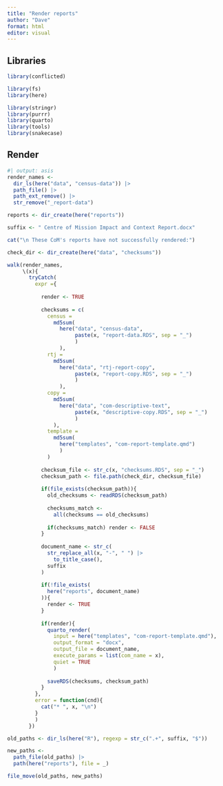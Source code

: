 ```yaml
---
title: "Render reports"
author: "Dave"
format: html
editor: visual
---
```


## Libraries

```r
library(conflicted)

library(fs)
library(here)

library(stringr)
library(purrr)
library(quarto)
library(tools)
library(snakecase)
```

## Render

```r
#| output: asis
render_names <-
  dir_ls(here("data", "census-data")) |> 
  path_file() |> 
  path_ext_remove() |> 
  str_remove("_report-data")

reports <- dir_create(here("reports"))

suffix <- " Centre of Mission Impact and Context Report.docx"

cat("\n These CoM's reports have not successfully rendered:")

check_dir <- dir_create(here("data", "checksums"))

walk(render_names,
     \(x){
       tryCatch(
         expr ={
           
           render <- TRUE
           
           checksums = c(
             census =
               md5sum(
                 here("data", "census-data",
                      paste(x, "report-data.RDS", sep = "_")
                      )
                 ),
             rtj = 
               md5sum(
                 here("data", "rtj-report-copy",
                      paste(x, "report-copy.RDS", sep = "_")
                      )
                 ),
             copy = 
               md5sum(
                 here("data", "com-descriptive-text",
                      paste(x, "descriptive-copy.RDS", sep = "_")
                      )
               ),
             template = 
               md5sum(
                 here("templates", "com-report-template.qmd")
                 )
             )
           
           checksum_file <- str_c(x, "checksums.RDS", sep = "_")
           checksum_path <- file.path(check_dir, checksum_file)
           
           if(file_exists(checksum_path)){
             old_checksums <- readRDS(checksum_path)
             
             checksums_match <-
               all(checksums == old_checksums)
             
             if(checksums_match) render <- FALSE
           }
           
           document_name <- str_c(
             str_replace_all(x, "-", " ") |> 
               to_title_case(),
             suffix
           )
           
           if(!file_exists(
             here("reports", document_name)
           )){
             render <- TRUE
           }
           
           if(render){
             quarto_render(
               input = here("templates", "com-report-template.qmd"),
               output_format = "docx",
               output_file = document_name,
               execute_params = list(com_name = x),
               quiet = TRUE
               )
             
             saveRDS(checksums, checksum_path)
           }
         },
         error = function(cnd){
           cat("* ", x, "\n")
         }
         )
       })

old_paths <- dir_ls(here("R"), regexp = str_c(".+", suffix, "$"))

new_paths <- 
  path_file(old_paths) |> 
  path(here("reports"), file = _)

file_move(old_paths, new_paths)
```

